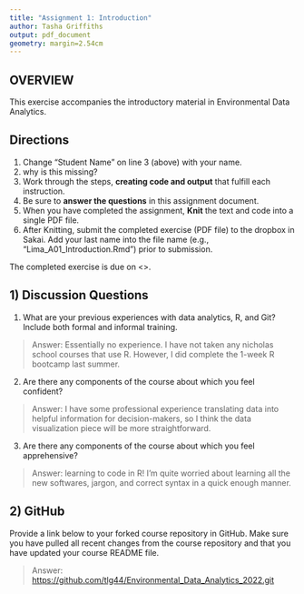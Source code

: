 ```yaml
---
title: "Assignment 1: Introduction"
author: Tasha Griffiths
output: pdf_document
geometry: margin=2.54cm
---
```


## OVERVIEW

This exercise accompanies the introductory material in Environmental Data Analytics. 

## Directions
1. Change "Student Name" on line 3 (above) with your name.
2. why is this missing? 
3. Work through the steps, **creating code and output** that fulfill each instruction.
4. Be sure to **answer the questions** in this assignment document.
6. When you have completed the assignment, **Knit** the text and code into a single PDF file.
8. After Knitting, submit the completed exercise (PDF file) to the dropbox in Sakai. Add your last name into the file name (e.g., "Lima_A01_Introduction.Rmd") prior to submission.

The completed exercise is due on <>.

## 1) Discussion Questions

1. What are your previous experiences with data analytics, R, and Git? Include both formal and informal training.

> Answer: Essentially no experience. I have not taken any nicholas school courses that use R. However, I did complete the 1-week R bootcamp last summer.  

2. Are there any components of the course about which you feel confident?

> Answer: I have some professional experience translating data into helpful information for decision-makers, so I think the data visualization piece will be more straightforward.

3. Are there any components of the course about which you feel apprehensive?

> Answer: learning to code in R! I'm quite worried about learning all the new softwares, jargon, and correct syntax in a quick enough manner. 


## 2) GitHub

Provide a link below to your forked course repository in GitHub. Make sure you have pulled all recent changes from the course repository  and that you have updated your course README file. 

> Answer: <https://github.com/tlg44/Environmental_Data_Analytics_2022.git>



